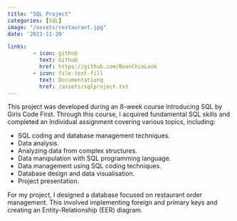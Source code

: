 ```yaml
---
title: "SQL Project"
categories: [SQL]
image: "/assets/restaurant.jpg"
date: '2023-11-20'

links:
        - icon: github
          text: Github
          href: https://github.com/BoonChinLook
        - icon: file-text-fill
          text: Documentationq
          href: /assets/sqlproject.txt
---
```


This project was developed during an 8-week course introducing SQL by Girls Code First. Through this course, I acquired fundamental SQL skills and completed an individual assignment covering various topics, including:

*   SQL coding and database management techniques.
*   Data analysis.
*   Analyzing data from complex structures.
*   Data manipulation with SQL programming language.
*   Data management using SQL coding techniques.
*   Database design and data visualisation.
*   Project presentation.

For my project, I designed a database focused on restaurant order management. This involved implementing foreign and primary keys and creating an Entity-Relationship (EER) diagram.
